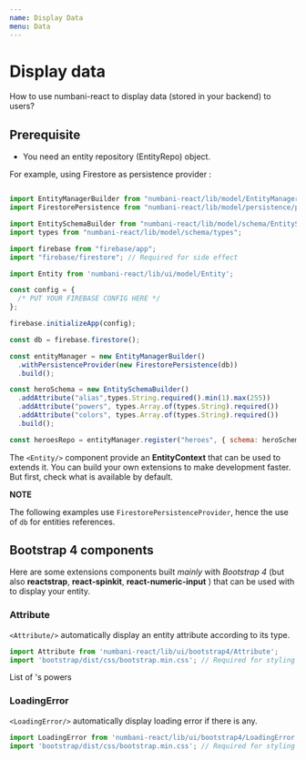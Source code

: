 ```yaml
---
name: Display Data
menu: Data
---
```



# Display data

How to use numbani-react to display data (stored in your backend) to users?

## Prerequisite

- <Link to="docs-data-concepts">You need an entity repository (EntityRepo) object.</Link>

For example, using Firestore as persistence provider :

```javascript

import EntityManagerBuilder from "numbani-react/lib/model/EntityManagerBuilder";
import FirestorePersistence from "numbani-react/lib/model/persistence/provider/Firestore";

import EntitySchemaBuilder from "numbani-react/lib/model/schema/EntitySchemaBuilder";
import types from "numbani-react/lib/model/schema/types";

import firebase from "firebase/app";
import "firebase/firestore"; // Required for side effect

import Entity from 'numbani-react/lib/ui/model/Entity';

const config = {
  /* PUT YOUR FIREBASE CONFIG HERE */
};

firebase.initializeApp(config);

const db = firebase.firestore();

const entityManager = new EntityManagerBuilder()
  .withPersistenceProvider(new FirestorePersistence(db))
  .build();

const heroSchema = new EntitySchemaBuilder()
  .addAttribute("alias",types.String.required().min(1).max(255))
  .addAttribute("powers", types.Array.of(types.String).required())
  .addAttribute("colors", types.Array.of(types.String).required())
  .build();

const heroesRepo = entityManager.register("heroes", { schema: heroSchema });

```

The `<Entity/>` component provide an **EntityContext** that can be used to extends it.
You can build your own extensions to make development faster. But first, check what is available by default.

**NOTE**

The following examples use `FirestorePersistenceProvider`, hence the use of `db` for entities references.


## Bootstrap 4 components

Here are some extensions components built *mainly* with *Bootstrap 4* (but also **reactstrap**, **react-spinkit**, **react-numeric-input** )
that can be used with to display your entity.

### Attribute

`<Attribute/>` automatically display an entity attribute according to its type.

```javascript
import Attribute from 'numbani-react/lib/ui/bootstrap4/Attribute';
import 'bootstrap/dist/css/bootstrap.min.css'; // Required for styling
```

<Playground>
<Entity repo={heroesRepo} entityRef={db.collection("heroes").doc("batman")}>
List of <Attribute name="alias"/>'s powers
<Attribute name="powers"/>
</Entity>
</Playground>


### LoadingError

`<LoadingError/>` automatically display loading error if there is any.

```javascript
import LoadingError from 'numbani-react/lib/ui/bootstrap4/LoadingError';
import 'bootstrap/dist/css/bootstrap.min.css'; // Required for styling
```

<Playground>
<Entity repo={heroesRepo} entityRef={db.collection("heroes").doc("dontExist")}>
<LoadingError />
</Entity>
</Playground>